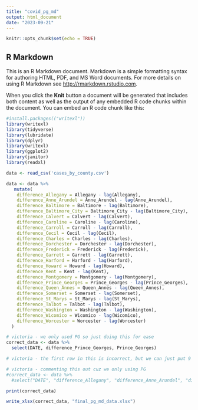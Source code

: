 ```yaml
---
title: "covid_pg_md"
output: html_document
date: "2023-09-21"
---
```


```r
knitr::opts_chunk$set(echo = TRUE)
```

## R Markdown

This is an R Markdown document. Markdown is a simple formatting syntax for authoring HTML, PDF, and MS Word documents. For more details on using R Markdown see <http://rmarkdown.rstudio.com>.

When you click the **Knit** button a document will be generated that includes both content as well as the output of any embedded R code chunks within the document. You can embed an R code chunk like this:

```r
#install.packages(("writexl"))
library(writexl)
library(tidyverse)
library(lubridate)
library(dplyr)
library(writexl)
library(ggplot2)
library(janitor)
library(readxl)

```

```r
data <- read_csv('cases_by_county.csv')

data <- data %>% 
   mutate(
    difference_Allegany = Allegany - lag(Allegany),
    difference_Anne_Arundel = Anne_Arundel - lag(Anne_Arundel),
    difference_Baltimore = Baltimore - lag(Baltimore),
    difference_Baltimore_City = Baltimore_City - lag(Baltimore_City),
    difference_Calvert = Calvert - lag(Calvert),
    difference_Caroline = Caroline - lag(Caroline),
    difference_Carroll = Carroll - lag(Carroll),
    difference_Cecil = Cecil - lag(Cecil),
    difference_Charles = Charles - lag(Charles),
    difference_Dorchester = Dorchester - lag(Dorchester),
    difference_Frederick = Frederick - lag(Frederick),
    difference_Garrett = Garrett - lag(Garrett),
    difference_Harford = Harford - lag(Harford),
    difference_Howard = Howard - lag(Howard),
    difference_Kent = Kent - lag(Kent),
    difference_Montgomery = Montgomery - lag(Montgomery),
    difference_Prince_Georges = Prince_Georges - lag(Prince_Georges),
    difference_Queen_Annes = Queen_Annes - lag(Queen_Annes),
    difference_Somerset = Somerset - lag(Somerset),
    difference_St_Marys = St_Marys - lag(St_Marys),
    difference_Talbot = Talbot - lag(Talbot),
    difference_Washington = Washington - lag(Washington),
    difference_Wicomico = Wicomico - lag(Wicomico),
    difference_Worcester = Worcester - lag(Worcester)
  )

# victoria - we only used PG so just doing this for ease
correct_data <- data %>%
  select(DATE, difference_Prince_Georges, Prince_Georges)

# victoria - the first row in this is incorrect, but we can just put 9 in on the graphic it's fine.

```
```r
# victoria - commenting this out cuz we only using PG
#correct_data <- data %>% 
  #select("DATE", "difference_Allegany", "difference_Anne_Arundel", "difference_Baltimore", "difference_Baltimore_City", "difference_Calvert", "difference_Caroline", "difference_Carroll", "difference_Cecil", "difference_Charles", "difference_Dorchester", "difference_Frederick", "difference_Garrett", "difference_Harford", "difference_Howard", "difference_Kent", "difference_Montgomery", "difference_Prince_Georges", "difference_Queen_Annes", "difference_Somerset", "difference_St_Marys", "difference_Talbot", "difference_Washington", "difference_Wicomico", "difference_Worcester")

print(correct_data)
```
```r
write_xlsx(correct_data, "final_pg_md_data.xlsx")
```
